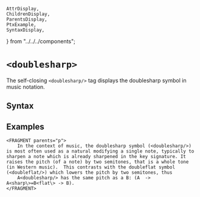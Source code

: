     AttrDisplay,
    ChildrenDisplay,
    ParentsDisplay,
    PtxExample,
    SyntaxDisplay,
} from "../../../components";

# `<doublesharp>`

The self-closing `<doublesharp/>` tag displays the doublesharp symbol in music notation.

## Syntax

<SyntaxDisplay name="doublesharp" />

## Examples

```ptx-example
<FRAGMENT parents="p">
    In the context of music, the doublesharp symbol (<doublesharp/>) is most often used as a natural modifying a single note, typically to sharpen a note which is already sharpened in the key signature. It raises the pitch (of a note) by two semitones, that is a whole tone (in Western music).  This contrasts with the doubleflat symbol (<doubleflat/>) which lowers the pitch by two semitones, thus
    A<doublesharp/> has the same pitch as a B: (A  -> A<sharp\>=B<flat\> -> B).
</FRAGMENT>
```    
